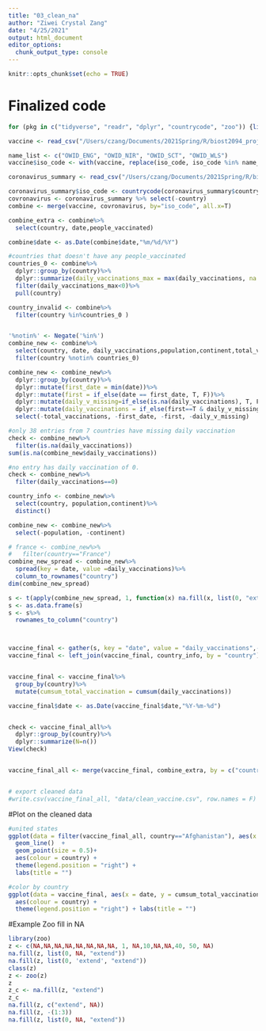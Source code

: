 ```yaml
---
title: "03_clean_na"
author: "Ziwei Crystal Zang"
date: "4/25/2021"
output: html_document
editor_options: 
  chunk_output_type: console
---
```


```r
knitr::opts_chunk$set(echo = TRUE)
```

# Finalized code
```r
for (pkg in c("tidyverse", "readr", "dplyr", "countrycode", "zoo")) {library(pkg, character.only = TRUE)}

vaccine <- read_csv("/Users/czang/Documents/2021Spring/R/biost2094_project/data/vaccinations.csv")

name_list <- c("OWID_ENG", "OWID_NIR", "OWID_SCT", "OWID_WLS")
vaccine$iso_code <- with(vaccine, replace(iso_code, iso_code %in% name_list, "GBR"))

coronavirus_summary <- read_csv("/Users/czang/Documents/2021Spring/R/biost2094_project/data/coronavirus_summary.csv")

coronavirus_summary$iso_code <- countrycode(coronavirus_summary$country, 'country.name','iso3c')
covronavirus <- coronavirus_summary %>% select(-country)
combine <- merge(vaccine, covronavirus, by="iso_code", all.x=T)

combine_extra <- combine%>%
  select(country, date,people_vaccinated)

combine$date <- as.Date(combine$date,"%m/%d/%Y")

#countries that doesn't have any people_vaccinated
countries_0 <- combine%>%
  dplyr::group_by(country)%>%
  dplyr::summarize(daily_vaccinations_max = max(daily_vaccinations, na.rm=TRUE))%>%
  filter(daily_vaccinations_max<0)%>%
  pull(country)

country_invalid <- combine%>%
  filter(country %in%countries_0 )


'%notin%' <- Negate('%in%')
combine_new <- combine%>%
  select(country, date, daily_vaccinations,population,continent,total_vaccinations)%>%
  filter(country %notin% countries_0)

combine_new <- combine_new%>%
  dplyr::group_by(country)%>%
  dplyr::mutate(first_date = min(date))%>%
  dplyr::mutate(first = if_else(date == first_date, T, F))%>%
  dplyr::mutate(daily_v_missing=if_else(is.na(daily_vaccinations), T, F))%>%
  dplyr::mutate(daily_vaccinations = if_else(first==T & daily_v_missing==T, total_vaccinations, daily_vaccinations))%>%
  select(-total_vaccinations, -first_date, -first, -daily_v_missing)

#only 38 entries from 7 countries have missing daily vaccination
check <- combine_new%>%
  filter(is.na(daily_vaccinations))
sum(is.na(combine_new$daily_vaccinations))

#no entry has daily vaccination of 0.
check <- combine_new%>%
  filter(daily_vaccinations==0)

country_info <- combine_new%>%
  select(country, population,continent)%>%
  distinct()

combine_new <- combine_new%>%
  select(-population, -continent)

# france <- combine_new%>%
#   filter(country=="France")
combine_new_spread <- combine_new%>%
  spread(key = date, value =daily_vaccinations)%>%
  column_to_rownames("country")
dim(combine_new_spread)

s <- t(apply(combine_new_spread, 1, function(x) na.fill(x, list(0, "extend", "extend"))))
s <- as.data.frame(s)
s <- s%>%
  rownames_to_column("country")



vaccine_final <- gather(s, key = "date", value = "daily_vaccinations",-country)
vaccine_final <- left_join(vaccine_final, country_info, by = "country")


vaccine_final <- vaccine_final%>%
  group_by(country)%>%
  mutate(cumsum_total_vaccination = cumsum(daily_vaccinations))

vaccine_final$date <- as.Date(vaccine_final$date,"%Y-%m-%d")


check <- vaccine_final_all%>%
  dplyr::group_by(country)%>%
  dplyr::summarize(N=n())
View(check)  


vaccine_final_all <- merge(vaccine_final, combine_extra, by = c("country", "date"), all.x=T)


# export cleaned data
#write.csv(vaccine_final_all, "data/clean_vaccine.csv", row.names = F)

```

#Plot on the cleaned data
```r
#united states
ggplot(data = filter(vaccine_final_all, country=="Afghanistan"), aes(x = date, y = cumsum_total_vaccination)) + 
  geom_line()  +
  geom_point(size = 0.5)+
  aes(colour = country) + 
  theme(legend.position = "right") +
  labs(title = "")

#color by country
ggplot(data = vaccine_final, aes(x = date, y = cumsum_total_vaccination)) + geom_line()  + 
  aes(colour = country) + 
  theme(legend.position = "right") + labs(title = "")
```


#Example Zoo fill in NA
```r
library(zoo)
z <- c(NA,NA,NA,NA,NA,NA,NA,NA, 1, NA,10,NA,NA,40, 50, NA)
na.fill(z, list(0, NA, "extend"))
na.fill(z, list(0, 'extend', "extend"))
class(z)
z <- zoo(z)
z
z_c <- na.fill(z, "extend")
z_c
na.fill(z, c("extend", NA))
na.fill(z, -(1:3))
na.fill(z, list(0, NA, "extend"))

```

